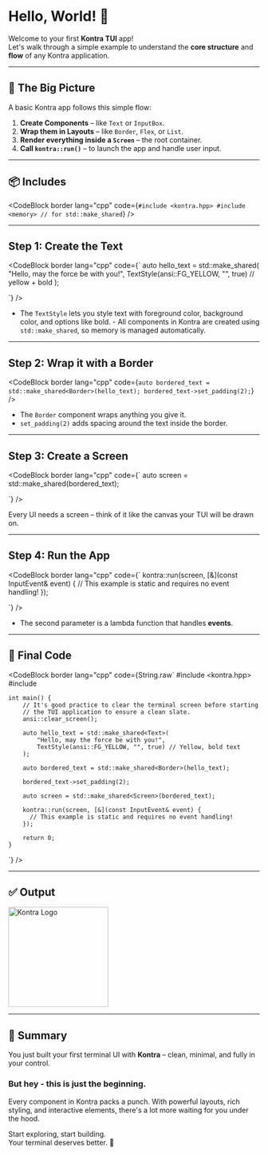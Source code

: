 
# Hello, World! 🌟

Welcome to your first **Kontra TUI** app!  
Let's walk through a simple example to understand the **core structure** and **flow** of any Kontra application.

---

## 🧠 The Big Picture

A basic Kontra app follows this simple flow:

1. **Create Components** – like `Text` or `InputBox`.
2. **Wrap them in Layouts** – like `Border`, `Flex`, or `List`.
3. **Render everything inside a `Screen`** – the root container.
4. **Call `kontra::run()`** – to launch the app and handle user input.

---

## 📦 Includes

<CodeBlock
  border
  lang="cpp"
  code={`
    #include <kontra.hpp>
    #include <memory> // for std::make_shared
    `}
/>

---

## Step 1: Create the Text

<CodeBlock border 
  lang="cpp"
  code={`
    auto hello_text = std::make_shared<Text>(
        "Hello, may the force be with you!",
        TextStyle(ansi::FG_YELLOW, "", true) // yellow + bold
    );

`}
/>

- The `TextStyle` lets you style text with foreground color, background
  color, and options like bold. - All components in Kontra are created using
  `std::make_shared`, so memory is managed automatically.

---

## Step 2: Wrap it with a Border

<CodeBlock
  border
  lang="cpp"
  code={`
    auto bordered_text = std::make_shared<Border>(hello_text);
    bordered_text->set_padding(2);
    `}
/>

- The `Border` component wraps anything you give it.
- `set_padding(2)` adds spacing around the text inside the border.

---

## Step 3: Create a Screen

<CodeBlock
  border
  lang="cpp"
  code={`
    auto screen = std::make_shared<Screen>(bordered_text);
  
  `}
/>

Every UI needs a screen – think of it like the canvas your TUI will be drawn on.

---

## Step 4: Run the App

<CodeBlock border 
  lang="cpp"
  code={`
    kontra::run(screen, [&](const InputEvent& event) {
      // This example is static and requires no event handling!
    });

`}
/>

- The second parameter is a lambda function that handles **events**.

---

## 🚀 Final Code

<CodeBlock border 
  lang="cpp"
  code={String.raw`
    #include <kontra.hpp>
    #include <memory>

    int main() {
        // It's good practice to clear the terminal screen before starting
        // the TUI application to ensure a clean slate.
        ansi::clear_screen();

        auto hello_text = std::make_shared<Text>(
            "Hello, may the force be with you!",
            TextStyle(ansi::FG_YELLOW, "", true) // Yellow, bold text
        );

        auto bordered_text = std::make_shared<Border>(hello_text);

        bordered_text->set_padding(2);

        auto screen = std::make_shared<Screen>(bordered_text);

        kontra::run(screen, [&](const InputEvent& event) {
          // This example is static and requires no event handling!
        });

        return 0;
    }

`}
/>

---

## ✅ Output

<img
  src="/images/hello-world.png"
  className="w-full"
  alt="Kontra Logo"
  width="200"
/>

---

## 🏁 Summary

You just built your first terminal UI with **Kontra** – clean, minimal, and fully in your control.

### But hey - this is just the beginning.

Every component in Kontra packs a punch. With powerful layouts, rich styling, and interactive elements, there's a lot more waiting for you under the hood.

Start exploring, start building.  
Your terminal deserves better. 🚀
